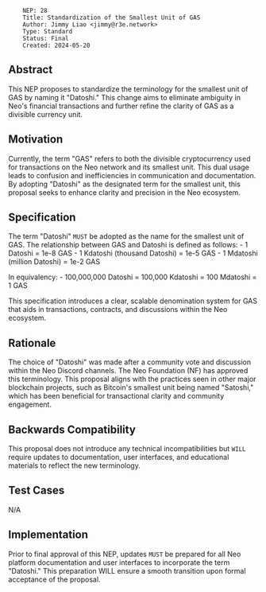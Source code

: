 <pre>
    NEP: 28
    Title: Standardization of the Smallest Unit of GAS
    Author: Jimmy Liao <jimmy@r3e.network>
    Type: Standard
    Status: Final
    Created: 2024-05-20
</pre>

==Abstract==

This NEP proposes to standardize the terminology for the smallest unit of GAS by naming it "Datoshi." This change aims to eliminate ambiguity in Neo's financial transactions and further refine the clarity of GAS as a divisible currency unit.

==Motivation==

Currently, the term "GAS" refers to both the divisible cryptocurrency used for transactions on the Neo network and its smallest unit. This dual usage leads to confusion and inefficiencies in communication and documentation. By adopting "Datoshi" as the designated term for the smallest unit, this proposal seeks to enhance clarity and precision in the Neo ecosystem.

==Specification==

The term "Datoshi" <code>MUST</code> be adopted as the name for the smallest unit of GAS. The relationship between GAS and Datoshi is defined as follows:
- 1 Datoshi = 1e-8 GAS
- 1 Kdatoshi (thousand Datoshi) = 1e-5 GAS
- 1 Mdatoshi (million Datoshi) = 1e-2 GAS

In equivalency:
- 100,000,000 Datoshi = 100,000 Kdatoshi = 100 Mdatoshi = 1 GAS

This specification introduces a clear, scalable denomination system for GAS that aids in transactions, contracts, and discussions within the Neo ecosystem.

==Rationale==

The choice of "Datoshi" was made after a community vote and discussion within the Neo Discord channels. The Neo Foundation (NF) has approved this terminology. This proposal aligns with the practices seen in other major blockchain projects, such as Bitcoin's smallest unit being named "Satoshi," which has been beneficial for transactional clarity and community engagement.

==Backwards Compatibility==

This proposal does not introduce any technical incompatibilities but <code>WILL</code> require updates to documentation, user interfaces, and educational materials to reflect the new terminology.

==Test Cases==

N/A

==Implementation==

Prior to final approval of this NEP, updates <code>MUST</code> be prepared for all Neo platform documentation and user interfaces to incorporate the term "Datoshi." This preparation WILL ensure a smooth transition upon formal acceptance of the proposal.